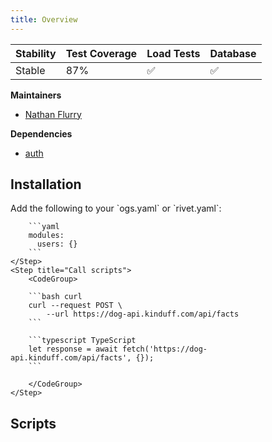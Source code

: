 ```yaml
---
title: Overview
---
```


| Stability | Test Coverage | Load Tests  | Database |
| --------- | ------------- | ----------- | -------- |
| Stable    | 87%           | ✅          | ✅       |

**Maintainers**

- [Nathan Flurry](https://github.com/nathanflurry)

**Dependencies**

- [auth](/modules/auth/introduction)

## Installation

<Steps>
    <Step title="Update config">
        Add the following to your `ogs.yaml` or `rivet.yaml`:

        ```yaml
        modules:
          users: {}
        ```
    </Step>
    <Step title="Call scripts">
        <CodeGroup>

        ```bash curl
        curl --request POST \
            --url https://dog-api.kinduff.com/api/facts
        ```

        ```typescript TypeScript
        let response = await fetch('https://dog-api.kinduff.com/api/facts', {});
        ```

        </CodeGroup>
    </Step>
</Steps>


## Scripts

<CardGroup>
    <Card title="get" href="/modules/users/scripts/get" />
    <Card title="register" href="/modules/users/scripts/register" />
</CardGroup>
